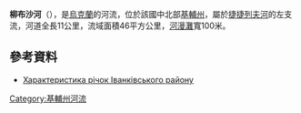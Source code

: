 {{No footnotes|time=2015-09-22T02:04:22+00:00}}
'''柳布沙河'''（{{lang-uk|Любша}}），是[[烏克蘭|烏克蘭]]的河流，位於該國中北部[[基輔州|基輔州]]，屬於[[捷捷列夫河|捷捷列夫河]]的左支流，河道全長11公里，流域面積46平方公里，[[河漫灘|河漫灘]]寬100米。

==參考資料==
* [http://ivankiv-forever.at.ua/load/1-1-0-2 Характеристика річок Іванківського району] {{Wayback|url=http://ivankiv-forever.at.ua/load/1-1-0-2 |date=20181117192724 }}

{{DEFAULTSORT:Любша}}
[[Category:基輔州河流|Category:基輔州河流]]


{{Ukraine-river-stub}}